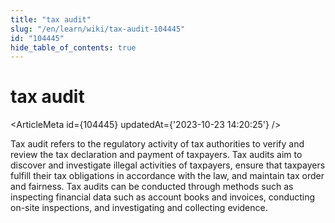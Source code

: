 ```yaml
---
title: "tax audit"
slug: "/en/learn/wiki/tax-audit-104445"
id: "104445"
hide_table_of_contents: true
---
```



# tax audit

<ArticleMeta id={104445} updatedAt={'2023-10-23 14:20:25'} />
<div className='border-solid border-b border-t-0 my-4 border-[var(--ifm-color-gray-300)]' />

Tax audit refers to the regulatory activity of tax authorities to verify and review the tax declaration and payment of taxpayers. Tax audits aim to discover and investigate illegal activities of taxpayers, ensure that taxpayers fulfill their tax obligations in accordance with the law, and maintain tax order and fairness. Tax audits can be conducted through methods such as inspecting financial data such as account books and invoices, conducting on-site inspections, and investigating and collecting evidence.
